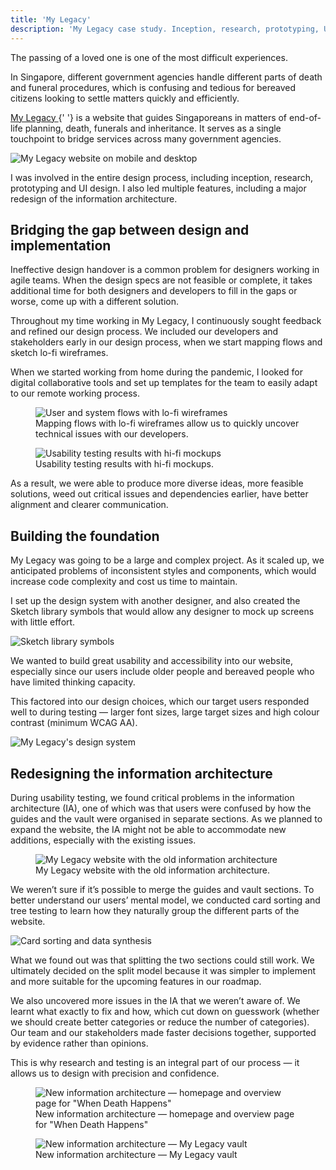 ```yaml
---
title: 'My Legacy'
description: 'My Legacy case study. Inception, research, prototyping, UI design, redesign of information architecture.'
---
```


The passing of a loved one is one of the most difficult experiences.

In Singapore, different government agencies handle different parts of death and funeral procedures, which is confusing and tedious for bereaved citizens looking to settle matters quickly and efficiently.

<p>
  <a
    href="https://mylegacy.life.gov.sg/"
    target="_blank"
    rel="noreferrer noopener"
  >
    My Legacy
  </a>{' '}
  is a website that guides Singaporeans in matters of end-of-life planning,
  death, funerals and inheritance. It serves as a single touchpoint to bridge
  services across many government agencies.
</p>

![My Legacy website on mobile and desktop](./my-legacy-1-website-devices.jpg)

I was involved in the entire design process, including inception, research, prototyping and UI design. I also led multiple features, including a major redesign of the information architecture.

## Bridging the gap between design and implementation

Ineffective design handover is a common problem for designers working in agile teams. When the design specs are not feasible or complete, it takes additional time for both designers and developers to fill in the gaps or worse, come up with a different solution.

Throughout my time working in My Legacy, I continuously sought feedback and refined our design process. We included our developers and stakeholders early in our design process, when we start mapping flows and sketch lo-fi wireframes.

When we started working from home during the pandemic, I looked for digital collaborative tools and set up templates for the team to easily adapt to our remote working process.

<figure>
  <img
    src="./my-legacy-2-lofi-flows.jpg"
    alt="User and system flows with lo-fi wireframes"
  />
  <figcaption>
    Mapping flows with lo-fi wireframes allow us to quickly uncover technical
    issues with our developers.
  </figcaption>
</figure>

<figure>
  <img
    src="./my-legacy-3-hifi-utfindings.jpg"
    alt="Usability testing results with hi-fi mockups"
  />
  <figcaption>Usability testing results with hi-fi mockups.</figcaption>
</figure>

As a result, we were able to produce more diverse ideas, more feasible solutions, weed out critical issues and dependencies earlier, have better alignment and clearer communication.

## Building the foundation

My Legacy was going to be a large and complex project. As it scaled up, we anticipated problems of inconsistent styles and components, which would increase code complexity and cost us time to maintain.

I set up the design system with another designer, and also created the Sketch library symbols that would allow any designer to mock up screens with little effort.

![Sketch library symbols](./my-legacy-4-sketch-libraries.jpg)

We wanted to build great usability and accessibility into our website, especially since our users include older people and bereaved people who have limited thinking capacity.

This factored into our design choices, which our target users responded well to during testing — larger font sizes, large target sizes and high colour contrast (minimum WCAG AA).

![My Legacy's design system](./my-legacy-5-design-system.jpg)

## Redesigning the information architecture

During usability testing, we found critical problems in the information architecture (IA), one of which was that users were confused by how the guides and the vault were organised in separate sections. As we planned to expand the website, the IA might not be able to accommodate new additions, especially with the existing issues.

<figure>
  <img
    src="./my-legacy-6-ia-issues.jpg"
    alt="My Legacy website with the old information architecture"
  />
  <figcaption>
    My Legacy website with the old information architecture.
  </figcaption>
</figure>

We weren’t sure if it’s possible to merge the guides and vault sections. To better understand our users’ mental model, we conducted card sorting and tree testing to learn how they naturally group the different parts of the website.

![Card sorting and data synthesis](./my-legacy-7-ia-research.jpg)

What we found out was that splitting the two sections could still work. We ultimately decided on the split model because it was simpler to implement and more suitable for the upcoming features in our roadmap.

We also uncovered more issues in the IA that we weren’t aware of. We learnt what exactly to fix and how, which cut down on guesswork (whether we should create better categories or reduce the number of categories). Our team and our stakeholders made faster decisions together, supported by evidence rather than opinions.

This is why research and testing is an integral part of our process — it allows us to design with precision and confidence.

<figure>
  <img
    src="./my-legacy-8-ia-design-changes-homepage.jpg"
    alt='New information architecture — homepage and overview page for "When Death Happens"'
  />
  <figcaption>
    New information architecture — homepage and overview page for "When Death
    Happens"
  </figcaption>
</figure>

<figure>
  <img
    src="./my-legacy-9-ia-design-changes-vault.jpg"
    alt='New information architecture — My Legacy vault'
  />
  <figcaption>
    New information architecture — My Legacy vault
  </figcaption>
</figure>